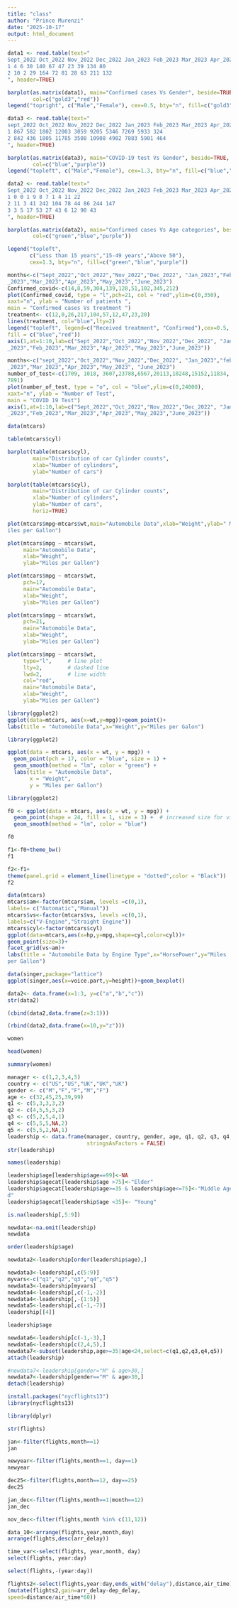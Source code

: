 ---
title: "class"
author: "Prince Murenzi"
date: "2025-10-17"
output: html_document
---


```{r}
data1 <- read.table(text="
Sept_2022 Oct_2022 Nov_2022 Dec_2022 Jan_2023 Feb_2023 Mar_2023 Apr_2023 May_2023 June_2023
1 4 6 30 140 67 47 23 39 134 80
2 10 2 29 164 72 81 28 63 211 132
", header=TRUE)

barplot(as.matrix(data1), main="Confirmed cases Vs Gender", beside=TRUE,
        col=c("gold3","red"))
legend("topright", c("Male","Female"), cex=0.5, bty="n", fill=c("gold3","red"))

```
```{r}
data3 <- read.table(text="
sept_2022 Oct_2022 Nov_2022 Dec_2022 Jan_2023 Feb_2023 Mar_2023 Apr_2023 May_2023 June_2023
1 867 582 1802 12003 3059 9205 5346 7269 5933 324
2 842 436 1805 11785 3508 10908 4902 7883 5901 464
", header=TRUE)

barplot(as.matrix(data3), main="COVID-19 test Vs Gender", beside=TRUE,
        col=c("blue","purple"))
legend("topleft", c("Male","Female"), cex=1.3, bty="n", fill=c("blue","purple"))

```
```{r}
data2 <- read.table(text="
Sept_2022 Oct_2022 Nov_2022 Dec_2022 Jan_2023 Feb_2023 Mar_2023 Apr_2023 May_2023 June_2023
1 0 0 1 9 8 7 1 4 11 22
2 11 3 41 242 104 78 44 86 244 147
3 3 5 17 53 27 43 6 12 90 43
", header=TRUE)

barplot(as.matrix(data2), main="Confirmed cases Vs Age categories", beside=TRUE,
        col=c("green","blue","purple"))

legend("topleft", 
       c("Less than 15 years","15-49 years","Above 50"), 
       cex=1.3, bty="n", fill=c("green","blue","purple"))

```
```{r}
months<-c("Sept_2022","Oct_2022","Nov_2022","Dec_2022", "Jan_2023","Feb
_2023","Mar_2023","Apr_2023","May_2023","June_2023")
Confirmed_covid<-c(14,8,59,304,139,128,51,102,345,212)
plot(Confirmed_covid, type = "l",pch=21, col = "red",ylim=c(0,350),
xaxt="n", ylab = "Number of patients ",
main = "Confirmed cases Vs treatment ")
treatment<- c(12,0,26,217,104,57,12,47,23,20)
lines(treatment, col="blue",lty=2)
legend("topleft", legend=c("Received treatment", "Confirmed"),cex=0.5,
fill = c("blue","red"))
axis(1,at=1:10,lab=c("Sept_2022","Oct_2022","Nov_2022","Dec_2022", "Jan
_2023","Feb_2023","Mar_2023","Apr_2023","May_2023","June_2023"))
```
```{r}
months<-c("sept_2022","Oct_2022","Nov_2022","Dec_2022", "Jan_2023","feb
_2023","Mar_2023","Apr_2023","May_2023", "June_2023")
number_of_test<-c(1709, 1018, 3607,23788,6567,20113,10248,15152,11834,
7891)
plot(number_of_test, type = "o", col = "blue",ylim=c(0,24000),
xaxt="n", ylab = "Number of Test",
main = "COVID 19 Test")
axis(1,at=1:10,lab=c("Sept_2022","Oct_2022","Nov_2022","Dec_2022", "Jan
_2023","Feb_2023","Mar_2023","Apr_2023","May_2023","June_2023"))
```
```{r}
data(mtcars)
```

```{r}
table(mtcars$cyl)
```

```{r}
barplot(table(mtcars$cyl),
        main="Distribution of car Cylinder counts",
        xlab="Number of cylinders",
        ylab="Number of cars")

```
```{r}
barplot(table(mtcars$cyl),
        main="Distribution of car Cylinder counts",
        xlab="Number of cylinders",
        ylab="Number of cars",
        horiz=TRUE)

```
```{r}
plot(mtcars$mpg~mtcars$wt,main="Automobile Data",xlab="Weight",ylab=" M
iles per Gallon")
```
```{r}
plot(mtcars$mpg ~ mtcars$wt,
     main="Automobile Data",
     xlab="Weight",
     ylab="Miles per Gallon")

plot(mtcars$mpg ~ mtcars$wt,
     pch=17,
     main="Automobile Data",
     xlab="Weight",
     ylab="Miles per Gallon")

```
```{r}
plot(mtcars$mpg ~ mtcars$wt,
     pch=21,
     main="Automobile Data",
     xlab="Weight",
     ylab="Miles per Gallon")

```
```{r}
plot(mtcars$mpg ~ mtcars$wt,
     type="l",     # line plot
     lty=2,        # dashed line
     lwd=2,        # line width
     col="red",
     main="Automobile Data",
     xlab="Weight",
     ylab="Miles per Gallon")

```
```{r}
library(ggplot2)
ggplot(data=mtcars, aes(x=wt,y=mpg))+geom_point()+
labs(title = "Automobile Data",x="Weight",y="Miles per Galon")
```
```{r}
library(ggplot2)

ggplot(data = mtcars, aes(x = wt, y = mpg)) +
  geom_point(pch = 17, color = "blue", size = 1) +
  geom_smooth(method = "lm", color = "green") +
  labs(title = "Automobile Data",
       x = "Weight",
       y = "Miles per Gallon")

```
```{r}
library(ggplot2)

f0 <- ggplot(data = mtcars, aes(x = wt, y = mpg)) +
  geom_point(shape = 24, fill = 1, size = 3) +  # increased size for visibility
  geom_smooth(method = "lm", color = "blue")

f0

```
```{r}
f1<-f0+theme_bw()
f1
```

```{r}
f2<-f1+
theme(panel.grid = element_line(linetype = "dotted",color = "Black"))
f2
```
```{r}
data(mtcars)
mtcars$am<-factor(mtcars$am, levels =c(0,1),
labels= c("Automatic","Manual"))
mtcars$vs<-factor(mtcars$vs, levels =c(0,1),
labels=c("V-Engine","Straight Engine"))
mtcars$cyl<-factor(mtcars$cyl)
ggplot(data=mtcars,aes(x=hp,y=mpg,shape=cyl,color=cyl))+
geom_point(size=3)+
facet_grid(vs~am)+
labs(title = "Automobile Data by Engine Type",x="HorsePower",y="Miles
per Gallon")
```

```{r}
data(singer,package="lattice")
ggplot(singer,aes(x=voice.part,y=height))+geom_boxplot()
```
```{r}
data2<- data.frame(x=1:3, y=c("a","b","c"))
str(data2)
```

```{r}
(cbind(data2,data.frame(z=3:1)))
```

```{r}
(rbind(data2,data.frame(x=10,y="z")))
```

```{r}
women
```

```{r}
head(women)
```
```{r}
summary(women)
```
```{r}
manager <- c(1,2,3,4,5)
country <- c("US","US","UK","UK","UK")
gender <- c("M","F","F","M","F")
age <- c(32,45,25,39,99)
q1 <- c(5,3,3,3,2)
q2 <- c(4,5,5,3,2)
q3 <- c(5,2,5,4,1)
q4 <- c(5,5,5,NA,2)
q5 <- c(5,5,2,NA,1)
leadership <- data.frame(manager, country, gender, age, q1, q2, q3, q4, q5,
                         stringsAsFactors = FALSE)
str(leadership)

```

```{r}
names(leadership)
```

```{r}
leadership$age[leadership$age==99]<-NA
leadership$agecat[leadership$age >75]<-"Elder"
leadership$agecat[leadership$age>=35 & leadership$age<=75]<-"Middle Age
d"
leadership$agecat[leadership$age <35]<- "Young"
```

```{r}
is.na(leadership[,5:9])
```

```{r}
newdata<-na.omit(leadership)
newdata
```

```{r}
order(leadership$age)
```

```{r}
newdata2<-leadership[order(leadership$age),]
```


```{r}
newdata3<-leadership[,c(5:9)]
myvars<-c("q1","q2","q3","q4","q5")
newdata3<-leadership[myvars]
newdata4<-leadership[,c(-1,-2)]
newdata4<-leadership[,-(1:5)]
newdata5<-leadership[,c(-1,-7)]
leadership[[4]]
```

```{r}
leadership$age
```

```{r}
newdata6<-leadership[c(-1,-3),]
newdata6<-leadership[c(2,4,5),]
newdata7<-subset(leadership,age>=35|age<24,select=c(q1,q2,q3,q4,q5))
attach(leadership)
```

```{r}
#newdata7<-leadership[gender="M" & age>30,]
newdata7<-leadership[gender=="M" & age>30,]
detach(leadership)
```

```{r}
install.packages("nycflights13")
library(nycflights13)
```
```{r}
library(dplyr)
```

```{r}
str(flights)
```
```{r}
jan<-filter(flights,month==1)
jan
```
```{r}
newyear<-filter(flights,month==1, day==1)
newyear
```

```{r}
dec25<-filter(flights,month==12, day==25)
dec25
```

```{r}
jan_dec<-filter(flights,month==1|month==12)
jan_dec
```
```{r}
nov_dec<-filter(flights,month %in% c(11,12))
```

```{r}
data_10<-arrange(flights,year,month,day)
arrange(flights,desc(arr_delay))
```

```{r}
time_var<-select(flights, year,month, day)
select(flights, year:day)
```
```{r}
select(flights,-(year:day))
```
```{r}
flights2<-select(flights,year:day,ends_with("delay"),distance,air_time)
(mutate(flights2,gain=arr_delay-dep_delay,
speed=distance/air_time*60))
```